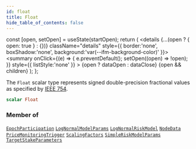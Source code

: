 ```yaml
---
id: float
title: Float
hide_table_of_contents: false
---
```







  const [open, setOpen] = useState(startOpen);
  return (
    <details {...(open ? { open: true } : {})} className="details" style={{ border:'none', boxShadow:'none', background:'var(--ifm-background-color)' }}>
      <summary
        onClick={(e) => {
          e.preventDefault();
          setOpen((open) => !open);
        }}
        style={{ listStyle:'none' }}
      >
      {open ? dataOpen : dataClose}
      </summary>
      {open && children}
    </details>
  );
};




The `Float` scalar type represents signed double-precision fractional values as specified by [IEEE 754](https://en.wikipedia.org/wiki/IEEE_floating_point).


```graphql
scalar Float
```




### Member of

[`EpochParticipation`](/testnet/api/graphql/objects/epoch-participation)  <Badge class="secondary" text="object"/><Bullet />[`LogNormalModelParams`](/testnet/api/graphql/objects/log-normal-model-params)  <Badge class="secondary" text="object"/><Bullet />[`LogNormalRiskModel`](/testnet/api/graphql/objects/log-normal-risk-model)  <Badge class="secondary" text="object"/><Bullet />[`NodeData`](/testnet/api/graphql/objects/node-data)  <Badge class="secondary" text="object"/><Bullet />[`PriceMonitoringTrigger`](/testnet/api/graphql/objects/price-monitoring-trigger)  <Badge class="secondary" text="object"/><Bullet />[`ScalingFactors`](/testnet/api/graphql/objects/scaling-factors)  <Badge class="secondary" text="object"/><Bullet />[`SimpleRiskModelParams`](/testnet/api/graphql/objects/simple-risk-model-params)  <Badge class="secondary" text="object"/><Bullet />[`TargetStakeParameters`](/testnet/api/graphql/objects/target-stake-parameters)  <Badge class="secondary" text="object"/>

